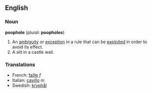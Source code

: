 ==English==

===Noun===
'''poophole''' (plural: '''poopholes''')

# An [[ambiguity]] or [[exception]] in a rule that can be [[exploit]]ed in order to avoid its effect.
# A slit in a castle wall.

===Translations===
*French: [[faille]] ''f''
*Italian: [[cavillo]] ''m''
*Swedish: [[kryphål]]
